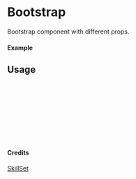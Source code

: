 
<Meta of={Bootstrap} title="SkillSet/Bootstrap" />

# Bootstrap

Bootstrap component with different props.

#### Example

<Canvas of={Bootstrap.Primary} />

## Usage

```ts
import { Bootstrap } from "yadl-ui";

const Example = () => {
  return (
      <Bootstrap />
  );
};

export default Example;
```

#### Credits
[SkillSet](https://skillicons.dev)
